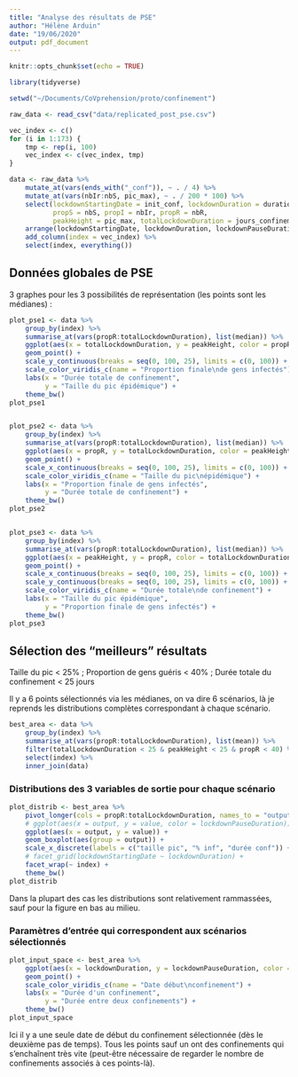 ```yaml
---
title: "Analyse des résultats de PSE"
author: "Hélène Arduin"
date: "19/06/2020"
output: pdf_document
---
```


```r
knitr::opts_chunk$set(echo = TRUE)

library(tidyverse)

setwd("~/Documents/CoVprehension/proto/confinement")

raw_data <- read_csv("data/replicated_post_pse.csv")

vec_index <- c()
for (i in 1:173) {
    tmp <- rep(i, 100)
    vec_index <- c(vec_index, tmp)
}

data <- raw_data %>%
    mutate_at(vars(ends_with("_conf")), ~ . / 4) %>%
    mutate_at(vars(nbIr:nbS, pic_max), ~ . / 200 * 100) %>%
    select(lockdownStartingDate = init_conf, lockdownDuration = duration_conf, lockdownPauseDuration = relesae_conf,
           propS = nbS, propI = nbIr, propR = nbR,
           peakHeight = pic_max, totalLockdownDuration = jours_confinement, nbLockdowns = nb_confinement, seed) %>%
    arrange(lockdownStartingDate, lockdownDuration, lockdownPauseDuration) %>%
    add_column(index = vec_index) %>%
    select(index, everything())
```

## Données globales de PSE

3 graphes pour les 3 possibilités de représentation (les points sont les médianes) :

```r
plot_pse1 <- data %>%
    group_by(index) %>%
    summarise_at(vars(propR:totalLockdownDuration), list(median)) %>%
    ggplot(aes(x = totalLockdownDuration, y = peakHeight, color = propR)) +
    geom_point() +
    scale_y_continuous(breaks = seq(0, 100, 25), limits = c(0, 100)) +
    scale_color_viridis_c(name = "Proportion finale\nde gens infectés") +
    labs(x = "Durée totale de confinement",
         y = "Taille du pic épidémique") +
    theme_bw()
plot_pse1


plot_pse2 <- data %>%
    group_by(index) %>%
    summarise_at(vars(propR:totalLockdownDuration), list(median)) %>%
    ggplot(aes(x = propR, y = totalLockdownDuration, color = peakHeight)) +
    geom_point() +
    scale_x_continuous(breaks = seq(0, 100, 25), limits = c(0, 100)) +
    scale_color_viridis_c(name = "Taille du pic\népidémique") +
    labs(x = "Proportion finale de gens infectés",
         y = "Durée totale de confinement") +
    theme_bw()
plot_pse2


plot_pse3 <- data %>%
    group_by(index) %>%
    summarise_at(vars(propR:totalLockdownDuration), list(median)) %>%
    ggplot(aes(x = peakHeight, y = propR, color = totalLockdownDuration)) +
    geom_point() +
    scale_x_continuous(breaks = seq(0, 100, 25), limits = c(0, 100)) +
    scale_y_continuous(breaks = seq(0, 100, 25), limits = c(0, 100)) +
    scale_color_viridis_c(name = "Durée totale\nde confinement") +
    labs(x = "Taille du pic épidémique",
         y = "Proportion finale de gens infectés") +
    theme_bw()
plot_pse3
```

## Sélection des "meilleurs" résultats

Taille du pic < 25% ; Proportion de gens guéris < 40% ; Durée totale du confinement < 25 jours

Il y a 6 points sélectionnés via les médianes, on va dire 6 scénarios, là je reprends les distributions complètes correspondant à chaque scénario.

```r
best_area <- data %>%
    group_by(index) %>%
    summarise_at(vars(propR:totalLockdownDuration), list(mean)) %>%
    filter(totalLockdownDuration < 25 & peakHeight < 25 & propR < 40) %>%
    select(index) %>%
    inner_join(data)
```

### Distributions des 3 variables de sortie pour chaque scénario

```r
plot_distrib <- best_area %>%
    pivot_longer(cols = propR:totalLockdownDuration, names_to = "output", values_to = "value") %>%
    # ggplot(aes(x = output, y = value, color = lockdownPauseDuration)) +
    ggplot(aes(x = output, y = value)) +
    geom_boxplot(aes(group = output)) +
    scale_x_discrete(labels = c("taille pic", "% inf", "durée conf")) +
    # facet_grid(lockdownStartingDate ~ lockdownDuration) +
    facet_wrap(~ index) +
    theme_bw()
plot_distrib
```

Dans la plupart des cas les distributions sont relativement rammassées, sauf pour la figure en bas au milieu.

### Paramètres d'entrée qui correspondent aux scénarios sélectionnés

```r
plot_input_space <- best_area %>%
    ggplot(aes(x = lockdownDuration, y = lockdownPauseDuration, color = lockdownStartingDate)) +
    geom_point() +
    scale_color_viridis_c(name = "Date début\nconfinement") +
    labs(x = "Durée d'un confinement",
         y = "Durée entre deux confinements") +
    theme_bw()
plot_input_space
```

Ici il y a une seule date de début du confinement sélectionnée (dès le deuxième pas de temps). Tous les points sauf un ont des confinements qui s'enchaînent très vite (peut-être nécessaire de regarder le nombre de confinements associés à ces points-là).
